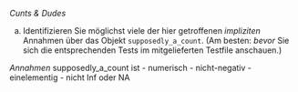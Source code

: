  *Cunts & Dudes*

a) Identifizieren Sie möglichst viele der hier getroffenen *impliziten* Annahmen über das Objekt `supposedly_a_count`. (Am besten: *bevor* Sie sich die entsprechenden Tests im mitgelieferten Testfile anschauen.)

*Annahmen*
supposedly_a_count ist
- numerisch
- nicht-negativ
- einelementig
- nicht Inf oder NA
